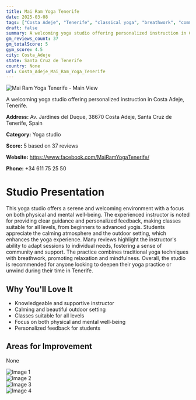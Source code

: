 ```yaml
---
title: Mai Ram Yoga Tenerife
date: 2025-03-08
tags: ["Costa Adeje", "Tenerife", "classical yoga", "breathwork", "community", "outdoor setting", "Costa Adeje"]  
draft: false
summary: A welcoming yoga studio offering personalized instruction in Costa Adeje, Tenerife.
gm_reviews_count: 37
gm_totalScore: 5
gym_score: 4.5
city: Costa_Adeje
state: Santa Cruz de Tenerife
country: None
url: Costa_Adeje_Mai_Ram_Yoga_Tenerife
---
```


<div className="aspect-[16/9] relative my-8">
  <img 
    src="https://lh5.googleusercontent.com/p/AF1QipPCA1z8h9dwH6c2ihtJn2FQLhsVxL_HcF5pKA2W=w1920-h1080-k-no"
    alt="Mai Ram Yoga Tenerife - Main View"
    className="object-cover absolute inset-0 w-full h-full rounded-lg"
  />
</div>

A welcoming yoga studio offering personalized instruction in Costa Adeje, Tenerife.

**Address:** Av. Jardines del Duque, 38670 Costa Adeje, Santa Cruz de Tenerife, Spain

**Category:** Yoga studio

**Score:** 5 based on 37 reviews

**Website:** https://www.facebook.com/MaiRamYogaTenerife/

**Phone:** +34 611 75 25 50

# Studio Presentation

This yoga studio offers a serene and welcoming environment with a focus on both physical and mental well-being. The experienced instructor is noted for providing clear guidance and personalized feedback, making classes suitable for all levels, from beginners to advanced yogis. Students appreciate the calming atmosphere and the outdoor setting, which enhances the yoga experience. Many reviews highlight the instructor's ability to adapt sessions to individual needs, fostering a sense of community and support. The practice combines traditional yoga techniques with breathwork, promoting relaxation and mindfulness. Overall, the studio is recommended for anyone looking to deepen their yoga practice or unwind during their time in Tenerife.



## Why You'll Love It

- Knowledgeable and supportive instructor
- Calming and beautiful outdoor setting
- Classes suitable for all levels
- Focus on both physical and mental well-being
- Personalized feedback for students

## Areas for Improvement

None

<div className="grid grid-cols-1 xl:grid-cols-2 gap-4 my-8">
<div className="aspect-[4/3] relative"><img src="https://lh3.googleusercontent.com/p/AF1QipPB8KVsGAgkpt2DXmZyqVQscea3HPBa7LTkU6uK=w1920-h1080-k-no" alt="Image 1" className="object-cover absolute inset-0 w-full h-full rounded-lg" /></div>
<div className="aspect-[4/3] relative"><img src="https://lh5.googleusercontent.com/p/AF1QipOQySTmLmx_8wbK3pvK4p5Tkx8SzqH_DWCH0La7=w1920-h1080-k-no" alt="Image 2" className="object-cover absolute inset-0 w-full h-full rounded-lg" /></div>
<div className="aspect-[4/3] relative"><img src="https://lh5.googleusercontent.com/p/AF1QipN9jR0VaA8EiJA0iK_a2PBzT9C_C8Z4LZf9NZlA=w1920-h1080-k-no" alt="Image 3" className="object-cover absolute inset-0 w-full h-full rounded-lg" /></div>
<div className="aspect-[4/3] relative"><img src="https://lh5.googleusercontent.com/p/AF1QipPNRs9NcQ50BbQJmVAJTNDXhJpxTUuTFR7n1E8Z=w1920-h1080-k-no" alt="Image 4" className="object-cover absolute inset-0 w-full h-full rounded-lg" /></div>
</div>
